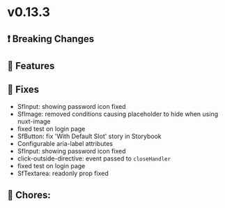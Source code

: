 
<Meta title="Releases/v0.13.x - Latest/v0.13.3/Change log" />

# v0.13.3

## ❗ Breaking Changes


## 🚀 Features


## 🐛 Fixes

- SfInput: showing password icon fixed 
- SfImage: removed conditions causing placeholder to hide when using nuxt-image
- fixed test on login page 
- SfButton: fix 'With Default Slot' story in Storybook
- Configurable aria-label attributes
- SfInput: showing password icon fixed
- click-outside-directive: event passed to `closeHandler`
- fixed test on login page
- SfTextarea: readonly prop fixed

## 🧹 Chores:
